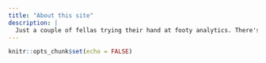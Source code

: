 ```yaml
---
title: "About this site"
description: |
  Just a couple of fellas trying their hand at footy analytics. There's a bit in that I reckon.
---
```


```r
knitr::opts_chunk$set(echo = FALSE)
```

